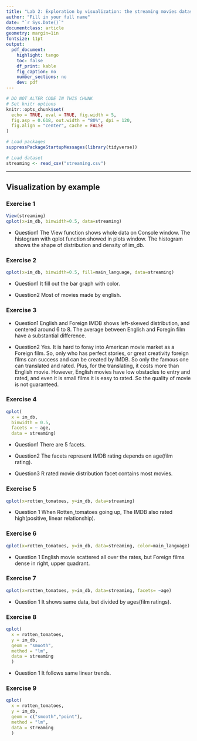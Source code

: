 ```yaml
---
title: "Lab 2: Exploration by visualization: the streaming movies dataset"
author: "Fill in your full name"
date: "`r Sys.Date()`"
documentclass: article
geometry: margin=1in
fontsize: 11pt
output:
  pdf_document:
    highlight: tango
    toc: false
    df_print: kable
    fig_caption: no
    number_sections: no
    dev: pdf
---
```


```r
# DO NOT ALTER CODE IN THIS CHUNK
# Set knitr options
knitr::opts_chunk$set(
  echo = TRUE, eval = TRUE, fig.width = 5,
  fig.asp = 0.618, out.width = "80%", dpi = 120,
  fig.align = "center", cache = FALSE
)

# Load packages
suppressPackageStartupMessages(library(tidyverse))

# Load dataset
streaming <- read_csv("streaming.csv")
```

* * *

## Visualization by example

### Exercise 1
```r
View(streaming)
qplot(x=im_db, binwidth=0.5, data=streaming)
```
* Question1
    The View function shows whole data on Console window. The histogram with qplot function showed in plots window. The histogram shows the shape of distribution and density of im_db.

### Exercise 2
```r
qplot(x=im_db, binwidth=0.5, fill=main_language, data=streaming)
```

* Question1
    It fill out the bar graph with color.

* Question2
    Most of movies made by english.

### Exercise 3
* Question1
    English and Foreign IMDB shows left-skewed distribution, and centered around 6 to 8. The average between English and Foregin film have a substantial difference.

* Question2
    Yes. It is hard to foray into American movie market as a Foreign film. So, only who has perfect stories, or great creativity foreign films can success and can be created by IMDB. So only the famous one can translated and rated. Plus, for the translating, it costs more than English movie. However, English movies have low obstacles to entry and rated, and even it is small films it is easy to rated. So the quality of movie is not guaranteed.

### Exercise 4
```r
qplot(
  x = im_db, 
  binwidth = 0.5, 
  facets = ~ age,
  data = streaming)
```
* Question1
    There are 5 facets.

* Question2
    The facets represent IMDB rating depends on age(film rating).

* Question3
    R rated movie distribution facet contains most movies.
    
### Exercise 5
```r
qplot(x=rotten_tomatoes, y=im_db, data=streaming)
```
* Question 1
    When Rotten_tomatoes going up, The IMDB also rated high(positive, linear relationship).

### Exercise 6
```r
qplot(x=rotten_tomatoes, y=im_db, data=streaming, color=main_language)
```
* Question 1
    English movie scattered all over the rates, but Foreign films dense in right, upper quadrant.
    
### Exercise 7
```r
qplot(x=rotten_tomatoes, y=im_db, data=streaming, facets= ~age)
```
* Question 1
    It shows same data, but divided by ages(film ratings).

### Exercise 8
```r
qplot(
  x = rotten_tomatoes, 
  y = im_db, 
  geom = "smooth", 
  method = "lm", 
  data = streaming
  )
```
* Question 1
    It follows same linear trends.

### Exercise 9
```r
qplot(
  x = rotten_tomatoes, 
  y = im_db, 
  geom = c("smooth","point"), 
  method = "lm", 
  data = streaming
  )
```

